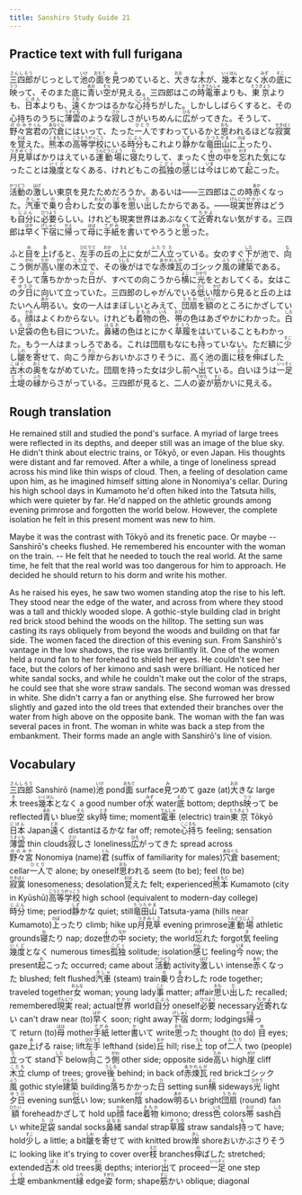 ```yaml
---
title: Sanshiro Study Guide 21
---
```


## Practice text with full furigana

<p>
<ruby><rb>三四郎</rb><rt>さんしろう</rt></ruby>がじっとして<ruby><rb>池</rb><rt>いけ</rt></ruby>の<ruby><rb>面</rb><rt>おもて</rt></ruby>を<ruby><rb>見</rb><rt>み</rt></ruby>つめていると、<ruby><rb>大</rb><rt>おお</rt></ruby>きな<ruby><rb>木</rb><rt>き</rt></ruby>が、<ruby><rb>幾本</rb><rt>いくほん</rt></ruby>となく<ruby><rb>水</rb><rt>みず</rt></ruby>の<ruby><rb>底</rb><rt>そこ</rt></ruby>に<ruby><rb>映</rb><rt>うつ</rt></ruby>って、そのまた底に<ruby><rb>青</rb><rt>あお</rt></ruby>い<ruby><rb>空</rb><rt>そら</rt></ruby>が見える。三四郎はこの<ruby><rb>時</rb><rt>とき</rt></ruby><ruby><rb>電車</rb><rt>でんしゃ</rt></ruby>よりも、<ruby><rb>東京</rb><rt>とうきょう</rt></ruby>よりも、<ruby><rb>日本</rb><rt>にほん</rt></ruby>よりも、<ruby><rb>遠</rb><rt>とお</rt></ruby>くかつはるかな<ruby><rb>心持</rb><rt>こころも</rt></ruby>ちがした。しかししばらくすると、その心持ちのうちに<ruby><rb>薄雲</rb><rt>うすぐも</rt></ruby>のような<ruby><rb>寂</rb><rt>さび</rt></ruby>しさがいちめんに<ruby><rb>広</rb><rt>ひろ</rt></ruby>がってきた。そうして、<ruby><rb>野々宮</rb><rt>ののみや</rt></ruby><ruby><rb>君</rb><rt>くん</rt></ruby>の<ruby><rb>穴倉</rb><rt>あなぐら</rt></ruby>にはいって、たった<ruby><rb>一人</rb><rt>ひとり</rt></ruby>ですわっているかと<ruby><rb>思</rb><rt>おも</rt></ruby>われるほどな<ruby><rb>寂寞</rb><rt>せきばく</rt></ruby>を<ruby><rb>覚</rb><rt>おぼ</rt></ruby>えた。<ruby><rb>熊本</rb><rt>くまもと</rt></ruby>の<ruby><rb>高等学校</rb><rt>こうとうがっこう</rt></ruby>にいる<ruby><rb>時分</rb><rt>じぶん</rt></ruby>もこれより<ruby><rb>静</rb><rt>しず</rt></ruby>かな<ruby><rb>竜田山</rb><rt>たつたやま</rt></ruby>に<ruby><rb>上</rb><rt>のぼ</rt></ruby>ったり、<ruby><rb>月見草</rb><rt>つきみくさ</rt></ruby>ばかりはえている<ruby><rb>運動場</rb><rt>うんどうじょう</rt></ruby>に<ruby><rb>寝</rb><rt>ね</rt></ruby>たりして、まったく<ruby><rb>世</rb><rt>よ</rt></ruby>の<ruby><rb>中</rb><rt>なか</rt></ruby>を<ruby><rb>忘</rb><rt>わす</rt></ruby>れた<ruby><rb>気</rb><rt>き</rt></ruby>になったことは<ruby><rb>幾度</rb><rt>いくど</rt></ruby>となくある、けれどもこの<ruby><rb>孤独</rb><rt>こどく</rt></ruby>の<ruby><rb>感</rb><rt>かん</rt></ruby>じは<ruby><rb>今</rb><rt>いま</rt></ruby>はじめて<ruby><rb>起</rb><rt>お</rt></ruby>こった。
</p>

<p>
<ruby><rb>活動</rb><rt>かつどう</rt></ruby>の<ruby><rb>激</rb><rt>はげ</rt></ruby>しい東京を見たためだろうか。あるいは――三四郎はこの時<ruby><rb>赤</rb><rt>あか</rt></ruby>くなった。<ruby><rb>汽車</rb><rt>きしゃ</rt></ruby>で<ruby><rb>乗</rb><rt>の</rt></ruby>り<ruby><rb>合</rb><rt>あ</rt></ruby>わした<ruby><rb>女</rb><rt>おんな</rt></ruby>の<ruby><rb>事</rb><rt>こと</rt></ruby>を<ruby><rb>思</rb><rt>おも</rt></ruby>い<ruby><rb>出</rb><rt>だ</rt></ruby>したからである。――<ruby><rb>現実</rb><rt>げんじつ</rt></ruby><ruby><rb>世界</rb><rt>せかい</rt></ruby>はどうも<ruby><rb>自分</rb><rt>じぶん</rt></ruby>に<ruby><rb>必要</rb><rt>ひつよう</rt></ruby>らしい。けれども現実世界はあぶなくて<ruby><rb>近寄</rb><rt>ちかよ</rt></ruby>れない気がする。三四郎は<ruby><rb>早</rb><rt>はや</rt></ruby>く<ruby><rb>下宿</rb><rt>げしゅく</rt></ruby>に<ruby><rb>帰</rb><rt>かえ</rt></ruby>って<ruby><rb>母</rb><rt>はは</rt></ruby>に<ruby><rb>手紙</rb><rt>てがみ</rt></ruby>を<ruby><rb>書</rb><rt>か</rt></ruby>いてやろうと<ruby><rb>思</rb><rt>おも</rt></ruby>った。
</p>

<p>
ふと<ruby><rb>目</rb><rt>め</rt></ruby>を<ruby><rb>上</rb><rt>あ</rt></ruby>げると、<ruby><rb>左手</rb><rt>ひだりて</rt></ruby>の<ruby><rb>丘</rb><rt>おか</rt></ruby>の<ruby><rb>上</rb><rt>うえ</rt></ruby>に女が<ruby><rb>二人</rb><rt>ふたり</rt></ruby><ruby><rb>立</rb><rt>た</rt></ruby>っている。女のすぐ<ruby><rb>下</rb><rt>した</rt></ruby>が池で、<ruby><rb>向</rb><rt>む</rt></ruby>こう<ruby><rb>側</rb><rt>がわ</rt></ruby>が<ruby><rb>高</rb><rt>たか</rt></ruby>い<ruby><rb>崖</rb><rt>がけ</rt></ruby>の<ruby><rb>木立</rb><rt>こだち</rt></ruby>で、その<ruby><rb>後</rb><rt>うしろ</rt></ruby>がはでな<ruby><rb>赤煉瓦</rb><rt>あかれんが</rt></ruby>のゴシック<ruby><rb>風</rb><rt>ふう</rt></ruby>の<ruby><rb>建築</rb><rt>けんちく</rt></ruby>である。そうして<ruby><rb>落</rb><rt>お</rt></ruby>ちかかった<ruby><rb>日</rb><rt>ひ</rt></ruby>が、すべての向こうから<ruby><rb>横</rb><rt>よこ</rt></ruby>に<ruby><rb>光</rb><rt>ひかり</rt></ruby>をとおしてくる。女はこの<ruby><rb>夕日</rb><rt>ゆうひ</rt></ruby>に向いて立っていた。三四郎のしゃがんでいる<ruby><rb>低</rb><rt>ひく</rt></ruby>い<ruby><rb>陰</rb><rt>かげ</rt></ruby>から見ると丘の上はたいへん<ruby><rb>明</rb><rt>あか</rt></ruby>るい。女の一人はまぼしいとみえて、<ruby><rb>団扇</rb><rt>うちわ</rt></ruby>を<ruby><rb>額</rb><rt>ひたい</rt></ruby>のところにかざしている。<ruby><rb>顔</rb><rt>かお</rt></ruby>はよくわからない。けれども<ruby><rb>着物</rb><rt>きもの</rt></ruby>の<ruby><rb>色</rb><rt>いろ</rt></ruby>、<ruby><rb>帯</rb><rt>おび</rt></ruby>の色はあざやかにわかった。<ruby><rb>白</rb><rt>しろ</rt></ruby>い<ruby><rb>足袋</rb><rt>たび</rt></ruby>の色も目についた。<ruby><rb>鼻緒</rb><rt>はなお</rt></ruby>の色はとにかく<ruby><rb>草履</rb><rt>ぞうり</rt></ruby>をはいていることもわかった。もう一人はまっしろである。これは団扇もなにも<ruby><rb>持</rb><rt>も</rt></ruby>っていない。ただ額に<ruby><rb>少</rb><rt>すこ</rt></ruby>し<ruby><rb>皺</rb><rt>しわ</rt></ruby>を<ruby><rb>寄</rb><rt>よ</rt></ruby>せて、向こう<ruby><rb>岸</rb><rt>きし</rt></ruby>からおいかぶさりそうに、高く池の面に<ruby><rb>枝</rb><rt>えだ</rt></ruby>を<ruby><rb>伸</rb><rt>の</rt></ruby>ばした<ruby><rb>古木</rb><rt>こぼく</rt></ruby>の<ruby><rb>奥</rb><rt>おく</rt></ruby>をながめていた。団扇を持った女は少し前へ<ruby><rb>出</rb><rt>で</rt></ruby>ている。白いほうは<ruby><rb>一足</rb><rt>いっそく</rt></ruby><ruby><rb>土堤</rb><rt>どて</rt></ruby>の<ruby><rb>縁</rb><rt>ふち</rt></ruby>からさがっている。三四郎が見ると、二人の<ruby><rb>姿</rb><rt>すがた</rt></ruby>が<ruby><rb>筋</rb><rt>すじ</rt></ruby>かいに見える。
</p>


## Rough translation

He remained still and studied the pond's surface. A myriad of large trees were reflected in its depths, and deeper still was an image of the blue sky. He didn't think about electric trains, or Tōkyō, or even Japan. His thoughts were distant and far removed. After a while, a tinge of loneliness spread across his mind like thin wisps of cloud. Then, a feeling of desolation came upon him, as he imagined himself sitting alone in Nonomiya's cellar. During his high school days in Kumamoto he'd often hiked into the Tatsuta hills, which were quieter by far. He'd napped on the athletic grounds among evening primrose and forgotten the world below. However, the complete isolation he felt in this present moment was new to him.

Maybe it was the contrast with Tōkyō and its frenetic pace. Or maybe -- Sanshirō's cheeks flushed. He remembered his encounter with the woman on the train. -- He felt that he needed to touch the real world. At the same time, he felt that the real world was too dangerous for him to approach. He decided he should return to his dorm and write his mother.

As he raised his eyes, he saw two women standing atop the rise to his left. They stood near the edge of the water, and across from where they stood was a tall and thickly wooded slope. A gothic-style building clad in bright red brick stood behind the woods on the hilltop. The setting sun was casting its rays obliquely from beyond the woods and building on that far side. The women faced the direction of this evening sun. From Sanshirō's vantage in the low shadows, the rise was brilliantly lit. One of the women held a round fan to her forehead to shield her eyes. He couldn't see her face, but the colors of her kimono and sash were brilliant. He noticed her white sandal socks, and while he couldn't make out the color of the straps, he could see that she wore straw sandals. The second woman was dressed in white. She didn't carry a fan or anything else. She furrowed her brow slightly and gazed into the old trees that extended their branches over the water from high above on the opposite bank. The woman with the fan was several paces in front. The woman in white was back a step from the embankment. Their forms made an angle with Sanshirō's line of vision.         


## Vocabulary

<p>
<span class="vocabstudy"><ruby><rb>三四郎</rb><rt>さんしろう</rt></ruby>&nbsp;Sanshirō (name)</span><span class="vocabstudy"><ruby><rb>池</rb><rt>いけ</rt></ruby>&nbsp;pond</span><span class="vocabstudy"><ruby><rb>面</rb><rt>おもて</rt></ruby>&nbsp;surface</span><span class="vocabstudy"><ruby><rb>見</rb><rt>み</rt></ruby>つめて&nbsp;gaze (at)</span><span class="vocabstudy"><ruby><rb>大</rb><rt>おお</rt></ruby>きな&nbsp;large</span><span class="vocabstudy"><ruby><rb>木</rb><rt>き</rt></ruby>&nbsp;trees</span><span class="vocabstudy"><ruby><rb>幾本</rb><rt>いくほん</rt></ruby>となく&nbsp;a good number of</span><span class="vocabstudy"><ruby><rb>水</rb><rt>みず</rt></ruby>&nbsp;water</span><span class="vocabstudy"><ruby><rb>底</rb><rt>そこ</rt></ruby>&nbsp;bottom; depths</span><span class="vocabstudy"><ruby><rb>映</rb><rt>うつ</rt></ruby>って&nbsp;be reflected</span><span class="vocabstudy"><ruby><rb>青</rb><rt>あお</rt></ruby>い&nbsp;blue</span><span class="vocabstudy"><ruby><rb>空</rb><rt>そら</rt></ruby>&nbsp;sky</span><span class="vocabstudy"><ruby><rb>時</rb><rt>とき</rt></ruby>&nbsp;time; moment</span><span class="vocabstudy"><ruby><rb>電車</rb><rt>でんしゃ</rt></ruby>&nbsp;(electric) train</span><span class="vocabstudy"><ruby><rb>東京</rb><rt>とうきょう</rt></ruby>&nbsp;Tōkyō</span><span class="vocabstudy"><ruby><rb>日本</rb><rt>にほん</rt></ruby>&nbsp;Japan</span><span class="vocabstudy"><ruby><rb>遠</rb><rt>とお</rt></ruby>く&nbsp;distant</span><span class="vocabstudy">はるかな&nbsp;far off; remote</span><span class="vocabstudy"><ruby><rb>心持</rb><rt>こころも</rt></ruby>ち&nbsp;feeling; sensation</span><span class="vocabstudy"><ruby><rb>薄雲</rb><rt>うすぐも</rt></ruby>&nbsp;thin clouds</span><span class="vocabstudy"><ruby><rb>寂</rb><rt>さび</rt></ruby>しさ&nbsp;loneliness</span><span class="vocabstudy"><ruby><rb>広</rb><rt>ひろ</rt></ruby>がってきた&nbsp;spread across</span><span class="vocabstudy"><ruby><rb>野々宮</rb><rt>ののみや</rt></ruby>&nbsp;Nonomiya (name)</span><span class="vocabstudy"><ruby><rb>君</rb><rt>くん</rt></ruby>&nbsp;(suffix of familiarity for males)</span><span class="vocabstudy"><ruby><rb>穴倉</rb><rt>あなぐら</rt></ruby>&nbsp;basement; cellar</span><span class="vocabstudy"><ruby><rb>一人</rb><rt>ひとり</rt></ruby>で&nbsp;alone; by oneself</span><span class="vocabstudy"><ruby><rb>思</rb><rt>おも</rt></ruby>われる&nbsp;seem (to be); feel (to be)</span><span class="vocabstudy"><ruby><rb>寂寞</rb><rt>せきばく</rt></ruby>&nbsp;lonesomeness; desolation</span><span class="vocabstudy"><ruby><rb>覚</rb><rt>おぼ</rt></ruby>えた&nbsp;felt; experienced</span><span class="vocabstudy"><ruby><rb>熊本</rb><rt>くまもと</rt></ruby>&nbsp;Kumamoto (city in Kyūshū)</span><span class="vocabstudy"><ruby><rb>高等学校</rb><rt>こうとうがっこう</rt></ruby>&nbsp;high school (equivalent to modern-day college)</span><span class="vocabstudy"><ruby><rb>時分</rb><rt>じぶん</rt></ruby>&nbsp;time; period</span><span class="vocabstudy"><ruby><rb>静</rb><rt>しず</rt></ruby>かな&nbsp;quiet; still</span><span class="vocabstudy"><ruby><rb>竜田山</rb><rt>たつたやま</rt></ruby>&nbsp;Tatsuta-yama (hills near Kumamoto)</span><span class="vocabstudy"><ruby><rb>上</rb><rt>のぼ</rt></ruby>ったり&nbsp;climb; hike up</span><span class="vocabstudy"><ruby><rb>月見草</rb><rt>つきみくさ</rt></ruby>&nbsp;evening primrose</span><span class="vocabstudy"><ruby><rb>運動場</rb><rt>うんどうじょう</rt></ruby>&nbsp;athletic grounds</span><span class="vocabstudy"><ruby><rb>寝</rb><rt>ね</rt></ruby>たり&nbsp;nap; doze</span><span class="vocabstudy"><ruby><rb>世</rb><rt>よ</rt></ruby>の<ruby><rb>中</rb><rt>なか</rt></ruby>&nbsp;society; the world</span><span class="vocabstudy"><ruby><rb>忘</rb><rt>わす</rt></ruby>れた&nbsp;forgot</span><span class="vocabstudy"><ruby><rb>気</rb><rt>き</rt></ruby>&nbsp;feeling</span><span class="vocabstudy"><ruby><rb>幾度</rb><rt>いくど</rt></ruby>となく&nbsp;numerous times</span><span class="vocabstudy"><ruby><rb>孤独</rb><rt>こどく</rt></ruby>&nbsp;solitude; isolation</span><span class="vocabstudy"><ruby><rb>感</rb><rt>かん</rt></ruby>じ&nbsp;feeling</span><span class="vocabstudy"><ruby><rb>今</rb><rt>いま</rt></ruby>&nbsp;now; the present</span><span class="vocabstudy"><ruby><rb>起</rb><rt>お</rt></ruby>こった&nbsp;occurred; came about</span>
<span class="vocabstudy"><ruby><rb>活動</rb><rt>かつどう</rt></ruby>&nbsp;activity</span><span class="vocabstudy"><ruby><rb>激</rb><rt>はげ</rt></ruby>しい&nbsp;intense</span><span class="vocabstudy"><ruby><rb>赤</rb><rt>あか</rt></ruby>くなった&nbsp;blushed; felt flushed</span><span class="vocabstudy"><ruby><rb>汽車</rb><rt>きしゃ</rt></ruby>&nbsp;(steam) train</span><span class="vocabstudy"><ruby><rb>乗</rb><rt>の</rt></ruby>り<ruby><rb>合</rb><rt>あ</rt></ruby>わした&nbsp;rode together; traveled together</span><span class="vocabstudy"><ruby><rb>女</rb><rt>おんな</rt></ruby>&nbsp;woman; young lady</span><span class="vocabstudy"><ruby><rb>事</rb><rt>こと</rt></ruby>&nbsp;matter; affair</span><span class="vocabstudy"><ruby><rb>思</rb><rt>おも</rt></ruby>い<ruby><rb>出</rb><rt>だ</rt></ruby>した&nbsp;recalled; remembered</span><span class="vocabstudy"><ruby><rb>現実</rb><rt>げんじつ</rt></ruby>&nbsp;real; actual</span><span class="vocabstudy"><ruby><rb>世界</rb><rt>せかい</rt></ruby>&nbsp;world</span><span class="vocabstudy"><ruby><rb>自分</rb><rt>じぶん</rt></ruby>&nbsp;oneself</span><span class="vocabstudy"><ruby><rb>必要</rb><rt>ひつよう</rt></ruby>&nbsp;necessary</span><span class="vocabstudy"><ruby><rb>近寄</rb><rt>ちかよ</rt></ruby>れない&nbsp;can't draw near (to)</span><span class="vocabstudy"><ruby><rb>早</rb><rt>はや</rt></ruby>く&nbsp;soon; right away</span><span class="vocabstudy"><ruby><rb>下宿</rb><rt>げしゅく</rt></ruby>&nbsp;dorm; lodgings</span><span class="vocabstudy"><ruby><rb>帰</rb><rt>かえ</rt></ruby>って&nbsp;return (to)</span><span class="vocabstudy"><ruby><rb>母</rb><rt>はは</rt></ruby>&nbsp;mother</span><span class="vocabstudy"><ruby><rb>手紙</rb><rt>てがみ</rt></ruby>&nbsp;letter</span><span class="vocabstudy"><ruby><rb>書</rb><rt>か</rt></ruby>いて&nbsp;write</span><span class="vocabstudy"><ruby><rb>思</rb><rt>おも</rt></ruby>った&nbsp;thought (to do)</span>
<span class="vocabstudy"><ruby><rb>目</rb><rt>め</rt></ruby>&nbsp;eyes; gaze</span><span class="vocabstudy"><ruby><rb>上</rb><rt>あ</rt></ruby>げる&nbsp;raise; lift</span><span class="vocabstudy"><ruby><rb>左手</rb><rt>ひだりて</rt></ruby>&nbsp;lefthand (side)</span><span class="vocabstudy"><ruby><rb>丘</rb><rt>おか</rt></ruby>&nbsp;hill; rise</span><span class="vocabstudy"><ruby><rb>上</rb><rt>うえ</rt></ruby>&nbsp;top of</span><span class="vocabstudy"><ruby><rb>二人</rb><rt>ふたり</rt></ruby>&nbsp;two (people)</span><span class="vocabstudy"><ruby><rb>立</rb><rt>た</rt></ruby>って&nbsp;stand</span><span class="vocabstudy"><ruby><rb>下</rb><rt>した</rt></ruby>&nbsp;below</span><span class="vocabstudy"><ruby><rb>向</rb><rt>む</rt></ruby>こう<ruby><rb>側</rb><rt>がわ</rt></ruby>&nbsp;other side; opposite side</span><span class="vocabstudy"><ruby><rb>高</rb><rt>たか</rt></ruby>い&nbsp;high</span><span class="vocabstudy"><ruby><rb>崖</rb><rt>がけ</rt></ruby>&nbsp;cliff</span><span class="vocabstudy"><ruby><rb>木立</rb><rt>こだち</rt></ruby>&nbsp;clump of trees; grove</span><span class="vocabstudy"><ruby><rb>後</rb><rt>うしろ</rt></ruby>&nbsp;behind; in back of</span><span class="vocabstudy"><ruby><rb>赤煉瓦</rb><rt>あかれんが</rt></ruby>&nbsp;red brick</span><span class="vocabstudy">ゴシック<ruby><rb>風</rb><rt>ふう</rt></ruby>&nbsp;gothic style</span><span class="vocabstudy"><ruby><rb>建築</rb><rt>けんちく</rt></ruby>&nbsp;building</span><span class="vocabstudy"><ruby><rb>落</rb><rt>お</rt></ruby>ちかかった<ruby><rb>日</rb><rt>ひ</rt></ruby>&nbsp;setting sun</span><span class="vocabstudy"><ruby><rb>横</rb><rt>よこ</rt></ruby>&nbsp;sideways</span><span class="vocabstudy"><ruby><rb>光</rb><rt>ひかり</rt></ruby>&nbsp;light</span><span class="vocabstudy"><ruby><rb>夕日</rb><rt>ゆうひ</rt></ruby>&nbsp;evening sun</span><span class="vocabstudy"><ruby><rb>低</rb><rt>ひく</rt></ruby>い&nbsp;low; sunken</span><span class="vocabstudy"><ruby><rb>陰</rb><rt>かげ</rt></ruby>&nbsp;shadow</span><span class="vocabstudy"><ruby><rb>明</rb><rt>あか</rt></ruby>るい&nbsp;bright</span><span class="vocabstudy"><ruby><rb>団扇</rb><rt>うちわ</rt></ruby>&nbsp;(round) fan</span><span class="vocabstudy"><ruby><rb>額</rb><rt>ひたい</rt></ruby>&nbsp;forehead</span><span class="vocabstudy">かざして&nbsp;hold up</span><span class="vocabstudy"><ruby><rb>顔</rb><rt>かお</rt></ruby>&nbsp;face</span><span class="vocabstudy"><ruby><rb>着物</rb><rt>きもの</rt></ruby>&nbsp;kimono; dress</span><span class="vocabstudy"><ruby><rb>色</rb><rt>いろ</rt></ruby>&nbsp;colors</span><span class="vocabstudy"><ruby><rb>帯</rb><rt>おび</rt></ruby>&nbsp;sash</span><span class="vocabstudy"><ruby><rb>白</rb><rt>しろ</rt></ruby>い&nbsp;white</span><span class="vocabstudy"><ruby><rb>足袋</rb><rt>たび</rt></ruby>&nbsp;sandal socks</span><span class="vocabstudy"><ruby><rb>鼻緒</rb><rt>はなお</rt></ruby>&nbsp;sandal strap</span><span class="vocabstudy"><ruby><rb>草履</rb><rt>ぞうり</rt></ruby>&nbsp;straw sandals</span><span class="vocabstudy"><ruby><rb>持</rb><rt>も</rt></ruby>って&nbsp;have; hold</span><span class="vocabstudy"><ruby><rb>少</rb><rt>すこ</rt></ruby>し&nbsp;a little; a bit</span><span class="vocabstudy"><ruby><rb>皺</rb><rt>しわ</rt></ruby>を<ruby><rb>寄</rb><rt>よ</rt></ruby>せて&nbsp;with knitted brow</span><span class="vocabstudy"><ruby><rb>岸</rb><rt>きし</rt></ruby>&nbsp;shore</span><span class="vocabstudy">おいかぶさりそうに&nbsp;looking like it's trying to cover over</span><span class="vocabstudy"><ruby><rb>枝</rb><rt>えだ</rt></ruby>&nbsp;branches</span><span class="vocabstudy"><ruby><rb>伸</rb><rt>の</rt></ruby>ばした&nbsp;stretched; extended</span><span class="vocabstudy"><ruby><rb>古木</rb><rt>こぼく</rt></ruby>&nbsp;old trees</span><span class="vocabstudy"><ruby><rb>奥</rb><rt>おく</rt></ruby>&nbsp;depths; interior</span><span class="vocabstudy"><ruby><rb>出</rb><rt>で</rt></ruby>て&nbsp;proceed</span><span class="vocabstudy"><ruby><rb>一足</rb><rt>いっそく</rt></ruby>&nbsp;one step</span><span class="vocabstudy"><ruby><rb>土堤</rb><rt>どて</rt></ruby>&nbsp;embankment</span><span class="vocabstudy"><ruby><rb>縁</rb><rt>ふち</rt></ruby>&nbsp;edge</span><span class="vocabstudy"><ruby><rb>姿</rb><rt>すがた</rt></ruby>&nbsp;form; shape</span><span class="vocabstudy"><ruby><rb>筋</rb><rt>すじ</rt></ruby>かい&nbsp;oblique; diagonal</span>
</p>
